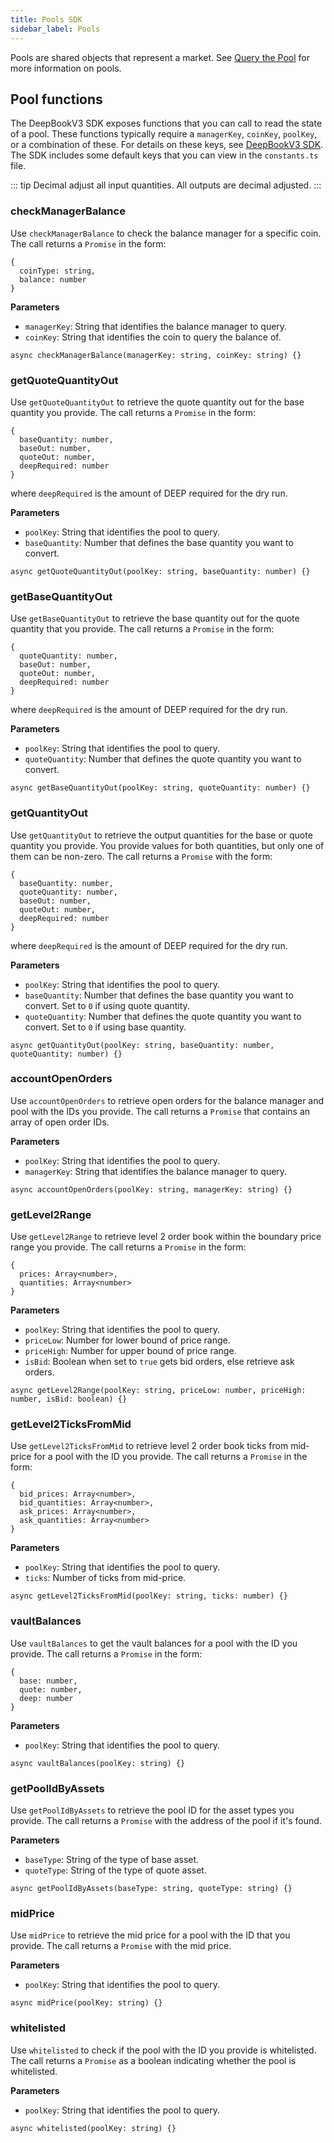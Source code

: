 ```yaml
---
title: Pools SDK
sidebar_label: Pools
---
```


Pools are shared objects that represent a market. See [Query the Pool](../deepbookv3/query-the-pool.mdx) for more information on pools.

## Pool functions

The DeepBookV3 SDK exposes functions that you can call to read the state of a pool. These functions typically require a `managerKey`, `coinKey`, `poolKey`, or a combination of these. For details on these keys, see [DeepBookV3 SDK](../deepbookv3-sdk.mdx#keys). The SDK includes some default keys that you can view in the `constants.ts` file.

::: tip
Decimal adjust all input quantities. All outputs are decimal adjusted.
:::

### checkManagerBalance

Use `checkManagerBalance` to check the balance manager for a specific coin. The call returns a `Promise` in the form:
```
{ 
  coinType: string,
  balance: number 
}
```

**Parameters**

- `managerKey`: String that identifies the balance manager to query.
- `coinKey`: String that identifies the coin to query the balance of.

```tsx
async checkManagerBalance(managerKey: string, coinKey: string) {}
```

### getQuoteQuantityOut

Use `getQuoteQuantityOut` to retrieve the quote quantity out for the base quantity you provide. The call returns a `Promise` in the form:
```
{ 
  baseQuantity: number,
  baseOut: number,
  quoteOut: number,
  deepRequired: number 
}
```
where `deepRequired` is the amount of DEEP required for the dry run.

**Parameters**

- `poolKey`: String that identifies the pool to query.
- `baseQuantity`: Number that defines the base quantity you want to convert.

 ```tsx
async getQuoteQuantityOut(poolKey: string, baseQuantity: number) {}
```

### getBaseQuantityOut

Use `getBaseQuantityOut` to retrieve the base quantity out for the quote quantity that you provide. The call returns a `Promise` in the form:
```
{
  quoteQuantity: number,
  baseOut: number,
  quoteOut: number,
  deepRequired: number
}
```
where `deepRequired` is the amount of DEEP required for the dry run.

**Parameters**

- `poolKey`: String that identifies the pool to query.
- `quoteQuantity`: Number that defines the quote quantity you want to convert.

```tsx
async getBaseQuantityOut(poolKey: string, quoteQuantity: number) {}
```

### getQuantityOut

Use `getQuantityOut` to retrieve the output quantities for the base or quote quantity you provide. You provide values for both quantities, but only one of them can be non-zero. The call returns a `Promise` with the form:
```
{
  baseQuantity: number,
  quoteQuantity: number,
  baseOut: number,
  quoteOut: number,
  deepRequired: number
}
```
where `deepRequired` is the amount of DEEP required for the dry run.

**Parameters**

- `poolKey`: String that identifies the pool to query.
- `baseQuantity`: Number that defines the base quantity you want to convert. Set to `0` if using quote quantity.
- `quoteQuantity`: Number that defines the quote quantity you want to convert. Set to `0` if using base quantity.

```tsx
async getQuantityOut(poolKey: string, baseQuantity: number, quoteQuantity: number) {}
```

### accountOpenOrders

Use `accountOpenOrders` to retrieve open orders for the balance manager and pool with the IDs you provide. The call returns a `Promise` that contains an array of open order IDs.

**Parameters**

- `poolKey`: String that identifies the pool to query.
- `managerKey`: String that identifies the balance manager to query.

```tsx
async accountOpenOrders(poolKey: string, managerKey: string) {}
```

### getLevel2Range

Use `getLevel2Range` to retrieve level 2 order book within the boundary price range you provide. The call returns a `Promise` in the form:
```
{
  prices: Array<number>,
  quantities: Array<number>
}
```

**Parameters**

- `poolKey`: String that identifies the pool to query.
- `priceLow`: Number for lower bound of price range.
- `priceHigh`: Number for upper bound of price range.
- `isBid`: Boolean when set to `true` gets bid orders, else retrieve ask orders.

 ```tsx
async getLevel2Range(poolKey: string, priceLow: number, priceHigh: number, isBid: boolean) {}
```

### getLevel2TicksFromMid

Use `getLevel2TicksFromMid` to retrieve level 2 order book ticks from mid-price for a pool with the ID you provide. The call returns a `Promise` in the form:
```
{
  bid_prices: Array<number>,
  bid_quantities: Array<number>,
  ask_prices: Array<number>,
  ask_quantities: Array<number>
}
```

**Parameters**

- `poolKey`: String that identifies the pool to query.
- `ticks`: Number of ticks from mid-price.

 ```tsx
async getLevel2TicksFromMid(poolKey: string, ticks: number) {}
```

### vaultBalances

Use `vaultBalances` to get the vault balances for a pool with the ID you provide. The call returns a `Promise` in the form:
```
{
  base: number, 
  quote: number, 
  deep: number
} 
```

**Parameters**

- `poolKey`: String that identifies the pool to query.

```tsx
async vaultBalances(poolKey: string) {}
```

### getPoolIdByAssets

Use `getPoolIdByAssets` to retrieve the pool ID for the asset types you provide. The call returns a `Promise` with the address of the pool if it's found.

**Parameters**

- `baseType`: String of the type of base asset.
- `quoteType`: String of the type of quote asset.

```tsx
async getPoolIdByAssets(baseType: string, quoteType: string) {}
```

### midPrice

Use `midPrice` to retrieve the mid price for a pool with the ID that you provide. The call returns a `Promise` with the mid price.

**Parameters**

- `poolKey`: String that identifies the pool to query.

```tsx
async midPrice(poolKey: string) {}
```

### whitelisted

Use `whitelisted` to check if the pool with the ID you provide is whitelisted. The call returns a `Promise` as a boolean indicating whether the pool is whitelisted.

**Parameters**

- `poolKey`: String that identifies the pool to query.

```tsx
async whitelisted(poolKey: string) {}
```

